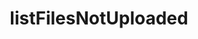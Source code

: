 ---
title: "listFilesNotUploaded"
openapi: post /ops/list-not-uploaded
sidebarTitle: /ops/list-not-uploaded
---